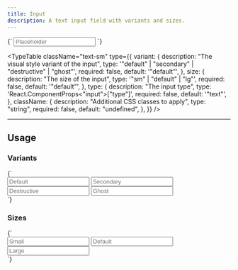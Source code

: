 ```yaml
---
title: Input
description: A text input field with variants and sizes.
---
```


<LiveComponent language="tsx">
{`

  <Input placeholder="Placeholder" />
`}
</LiveComponent>

<TypeTable
  className="text-sm"
  type={{
    variant: {
      description: "The visual style variant of the input",
      type: '"default" | "secondary" | "destructive" | "ghost"',
      required: false,
      default: '"default"',
    },
    size: {
      description: "The size of the input",
      type: '"sm" | "default" | "lg"',
      required: false,
      default: '"default"',
    },
    type: {
      description: "The input type",
      type: 'React.ComponentProps<"input">["type"]',
      required: false,
      default: '"text"',
    },
    className: {
      description: "Additional CSS classes to apply",
      type: "string",
      required: false,
      default: "undefined",
    },
  }}
/>

---

## Usage

### Variants

<LiveComponent language="tsx">
{`

  <div className="flex flex-col gap-4">
    <Input placeholder="Default" variant="default" />
    <Input placeholder="Secondary" variant="secondary" />
    <Input placeholder="Destructive" variant="destructive" />
    <Input placeholder="Ghost" variant="ghost" />
  </div>
`}
</LiveComponent>

### Sizes

<LiveComponent language="tsx">
{`

  <div className="flex flex-col gap-4">
    <Input placeholder="Small" size="sm" />
    <Input placeholder="Default" size="default" />
    <Input placeholder="Large" size="lg" />
  </div>
`}
</LiveComponent>



